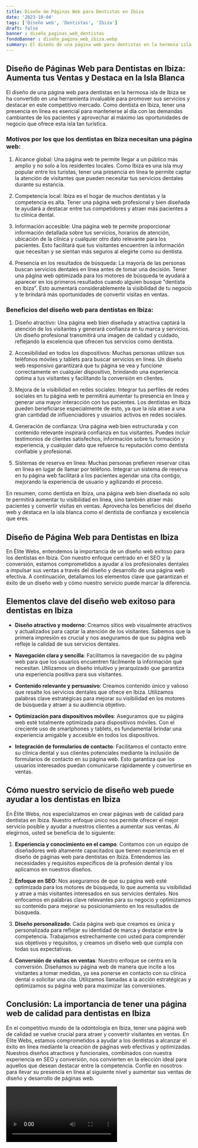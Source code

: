 ```yaml
---
title: Diseño de Páginas Web para Dentistas en Ibiza
date: '2023-10-04'
tags: ['Diseño web', 'Dentistas', 'Ibiza']
draft: false
banner : diseño_paginas_web_dentistas
fondoBanner : diseño_pagina_web_ibiza.webp
summary: El diseño de una página web para dentistas en la hermosa isla de Ibiza se ha convertido en una herramienta invaluable para promover sus servicios y destacar en este competitivo mercado. Como dentista en Ibiza, tener una presencia en línea es esencial para mantenerse al día con las demandas cambiantes de los pacientes y aprovechar al máximo las oportunidades de negocio que ofrece esta isla tan turística.
---
```


## Diseño de Páginas Web para Dentistas en Ibiza: Aumenta tus Ventas y Destaca en la Isla Blanca

El diseño de una página web para dentistas en la hermosa isla de Ibiza se ha convertido en una herramienta invaluable para promover sus servicios y destacar en este competitivo mercado. Como dentista en Ibiza, tener una presencia en línea es esencial para mantenerse al día con las demandas cambiantes de los pacientes y aprovechar al máximo las oportunidades de negocio que ofrece esta isla tan turística.

### Motivos por los que los dentistas en Ibiza necesitan una página web:

1. Alcance global: Una página web te permite llegar a un público más amplio y no solo a los residentes locales. Como Ibiza es una isla muy popular entre los turistas, tener una presencia en línea te permite captar la atención de visitantes que pueden necesitar tus servicios dentales durante su estancia.

2. Competencia local: Ibiza es el hogar de muchos dentistas y la competencia es alta. Tener una página web profesional y bien diseñada te ayudará a destacar entre tus competidores y atraer más pacientes a tu clínica dental.

3. Información accesible: Una página web te permite proporcionar información detallada sobre tus servicios, horarios de atención, ubicación de la clínica y cualquier otro dato relevante para los pacientes. Esto facilitará que tus visitantes encuentren la información que necesitan y se sientan más seguros al elegirte como su dentista.

4. Presencia en los resultados de búsqueda: La mayoría de las personas buscan servicios dentales en línea antes de tomar una decisión. Tener una página web optimizada para los motores de búsqueda te ayudará a aparecer en los primeros resultados cuando alguien busque "dentista en Ibiza". Esto aumentará considerablemente la visibilidad de tu negocio y te brindará más oportunidades de convertir visitas en ventas.

### Beneficios del diseño web para dentistas en Ibiza:
1. Diseño atractivo: Una página web bien diseñada y atractiva captará la atención de los visitantes y generará confianza en tu marca y servicios. Un diseño profesional transmitirá una imagen de calidad y cuidado, reflejando la excelencia que ofrecen tus servicios como dentista.

2. Accesibilidad en todos los dispositivos: Muchas personas utilizan sus teléfonos móviles y tablets para buscar servicios en línea. Un diseño web responsivo garantizará que tu página se vea y funcione correctamente en cualquier dispositivo, brindando una experiencia óptima a tus visitantes y facilitando la conversión en clientes.

3. Mejora de la visibilidad en redes sociales: Integrar tus perfiles de redes sociales en tu página web te permitirá aumentar tu presencia en línea y generar una mayor interacción con tus pacientes. Los dentistas en Ibiza pueden beneficiarse especialmente de esto, ya que la isla atrae a una gran cantidad de influenciadores y usuarios activos en redes sociales.

4. Generación de confianza: Una página web bien estructurada y con contenido relevante inspirará confianza en tus visitantes. Puedes incluir testimonios de clientes satisfechos, información sobre tu formación y experiencia, y cualquier dato que refuerce tu reputación como dentista confiable y profesional.

5. Sistemas de reserva en línea: Muchas personas prefieren reservar citas en línea en lugar de llamar por teléfono. Integrar un sistema de reserva en tu página web facilitará a los pacientes agendar una cita contigo, mejorando la experiencia de usuario y agilizando el proceso.

En resumen, como dentista en Ibiza, una página web bien diseñada no solo te permitirá aumentar tu visibilidad en línea, sino también atraer más pacientes y convertir visitas en ventas. Aprovecha los beneficios del diseño web y destaca en la isla blanca como el dentista de confianza y excelencia que eres.

<GifSeo />

<Cta />

## Diseño de Página Web para Dentistas en Ibiza

En Élite Webs, entendemos la importancia de un diseño web exitoso para los dentistas en Ibiza. Con nuestro enfoque centrado en el SEO y la conversión, estamos comprometidos a ayudar a los profesionales dentales a impulsar sus ventas a través del diseño y desarrollo de una página web efectiva. A continuación, detallamos los elementos clave que garantizan el éxito de un diseño web y cómo nuestro servicio puede marcar la diferencia.

## Elementos clave del diseño web exitoso para dentistas en Ibiza

- **Diseño atractivo y moderno**: Creamos sitios web visualmente atractivos y actualizados para captar la atención de los visitantes. Sabemos que la primera impresión es crucial y nos aseguramos de que su página web refleje la calidad de sus servicios dentales.

- **Navegación clara y sencilla**: Facilitamos la navegación de su página web para que los usuarios encuentren fácilmente la información que necesitan. Utilizamos un diseño intuitivo y jerarquizado que garantiza una experiencia positiva para sus visitantes.

- **Contenido relevante y persuasivo**: Creamos contenido único y valioso que resalte los servicios dentales que ofrece en Ibiza. Utilizamos palabras clave estratégicas para mejorar su visibilidad en los motores de búsqueda y atraer a su audiencia objetivo.

- **Optimización para dispositivos móviles**: Aseguramos que su página web esté totalmente optimizada para dispositivos móviles. Con el creciente uso de smartphones y tablets, es fundamental brindar una experiencia amigable y accesible en todos los dispositivos.

- **Integración de formularios de contacto**: Facilitamos el contacto entre su clínica dental y sus clientes potenciales mediante la inclusión de formularios de contacto en su página web. Esto garantiza que los usuarios interesados puedan comunicarse rápidamente y convertirse en ventas.

## Cómo nuestro servicio de diseño web puede ayudar a los dentistas en Ibiza

En Élite Webs, nos especializamos en crear páginas web de calidad para dentistas en Ibiza. Nuestro enfoque único nos permite ofrecer el mejor servicio posible y ayudar a nuestros clientes a aumentar sus ventas. Al elegirnos, usted se beneficia de lo siguiente:

1. **Experiencia y conocimiento en el campo**: Contamos con un equipo de diseñadores web altamente capacitados que tienen experiencia en el diseño de páginas web para dentistas en Ibiza. Entendemos las necesidades y requisitos específicos de la profesión dental y los aplicamos en nuestros diseños.

2. **Enfoque en SEO**: Nos aseguramos de que su página web esté optimizada para los motores de búsqueda, lo que aumenta su visibilidad y atrae a más visitantes interesados en sus servicios dentales. Nos enfocamos en palabras clave relevantes para su negocio y optimizamos su contenido para mejorar su posicionamiento en los resultados de búsqueda.

3. **Diseño personalizado**: Cada página web que creamos es única y personalizada para reflejar su identidad de marca y destacar entre la competencia. Trabajamos estrechamente con usted para comprender sus objetivos y requisitos, y creamos un diseño web que cumpla con todas sus expectativas.

4. **Conversión de visitas en ventas**: Nuestro enfoque se centra en la conversión. Diseñamos su página web de manera que incite a los visitantes a tomar medidas, ya sea ponerse en contacto con su clínica dental o solicitar una cita. Utilizamos llamadas a la acción estratégicas y optimizamos su página web para maximizar las conversiones.

## Conclusión: La importancia de tener una página web de calidad para dentistas en Ibiza

En el competitivo mundo de la odontología en Ibiza, tener una página web de calidad se vuelve crucial para atraer y convertir visitantes en ventas. En Élite Webs, estamos comprometidos a ayudar a los dentistas a alcanzar el éxito en línea mediante la creación de páginas web efectivas y optimizadas. Nuestros diseños atractivos y funcionales, combinados con nuestra experiencia en SEO y conversión, nos convierten en la elección ideal para aquellos que desean destacar entre la competencia. Confíe en nosotros para llevar su presencia en línea al siguiente nivel y aumentar sus ventas de diseño y desarrollo de páginas web.

<Video />

<CtaBot job='Dentistas' city='Ibiza'/>

<Gmaps query='Ibiza+españa+maps' />